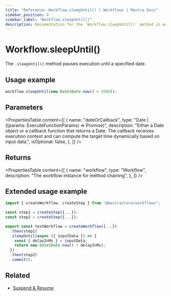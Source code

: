```yaml
---
title: "Reference: Workflow.sleepUntil() | Workflows | Mastra Docs"
sidebar_position: 4
sidebar_label: "Workflow.sleepUntil()"
description: Documentation for the `Workflow.sleepUntil()` method in workflows, which pauses execution until a specified date.
---
```


# Workflow.sleepUntil()

The `.sleepUntil()` method pauses execution until a specified date.

## Usage example

```typescript copy
workflow.sleepUntil(new Date(Date.now() + 5000));
```

## Parameters

<PropertiesTable
  content={[
    {
      name: "dateOrCallback",
      type: "Date | ((params: ExecuteFunctionParams) => Promise<Date>)",
      description: "Either a Date object or a callback function that returns a Date. The callback receives execution context and can compute the target time dynamically based on input data.",
      isOptional: false,
    },
  ]}
/>

## Returns

<PropertiesTable
  content={[
    {
      name: "workflow",
      type: "Workflow",
      description: "The workflow instance for method chaining",
    },
  ]}
/>

## Extended usage example

```typescript showLineNumbers copy
import { createWorkflow, createStep } from "@mastra/core/workflows";

const step1 = createStep({...});
const step2 = createStep({...});

export const testWorkflow = createWorkflow({...})
  .then(step1)
  .sleepUntil(async ({ inputData }) => {
    const { delayInMs } = inputData;
    return new Date(Date.now() + delayInMs);
  })
  .then(step2)
  .commit();
```

## Related

- [Suspend & Resume](/workflows/suspend-and-resume#sleep--events)
